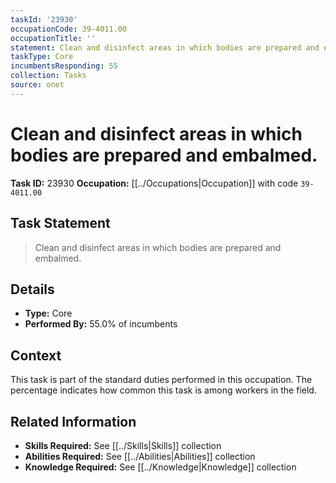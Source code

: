 ```yaml
---
taskId: '23930'
occupationCode: 39-4011.00
occupationTitle: ''
statement: Clean and disinfect areas in which bodies are prepared and embalmed.
taskType: Core
incumbentsResponding: 55
collection: Tasks
source: onet
---
```

# Clean and disinfect areas in which bodies are prepared and embalmed.

**Task ID:** 23930
**Occupation:** [[../Occupations|Occupation]] with code `39-4011.00`

## Task Statement

> Clean and disinfect areas in which bodies are prepared and embalmed.

## Details

- **Type:** Core
- **Performed By:** 55.0% of incumbents

## Context

This task is part of the standard duties performed in this occupation. The percentage indicates how common this task is among workers in the field.

## Related Information

- **Skills Required:** See [[../Skills|Skills]] collection
- **Abilities Required:** See [[../Abilities|Abilities]] collection
- **Knowledge Required:** See [[../Knowledge|Knowledge]] collection
